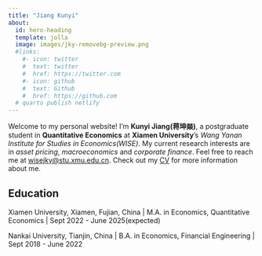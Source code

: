 ```yaml
---
title: "Jiang Kunyi"
about:
  id: hero-heading
  template: jolla
  image: images/jky-removebg-preview.png
  #links:
    #- icon: twitter
    #  text: twitter
    #  href: https://twitter.com
    #- icon: github
    #  text: Github
    #  href: https://github.com
  # quarto publish netlify
---
```


::: {#hero-heading}
Welcome to my personal website! I’m **Kunyi Jiang(蒋坤燚)**, a postgraduate student in **Quantitative Economics** at **Xiamen University**’s *Wang Yanan lnstitute for Studies in Economics(WISE)*. My current research interests are in *asset pricing*, *macroeconomics* and *corporate finance*. Feel free to reach me at [wisejky\@stu.xmu.edu.cn](mailto:wisejky@stu.xmu.edu.cn). Check out my <a href="../sources/CV_JKY.pdf" target="_blank">CV</a> for more information about me.

## Education

Xiamen University, Xiamen, Fujian, China \| M.A. in Economics, Quantitative Economics 
\| Sept 2022 - June 2025(expected)

Nankai University, Tianjin, China \| B.A. in Economics, Financial Engineering \| Sept 2018 - June 2022

:::
